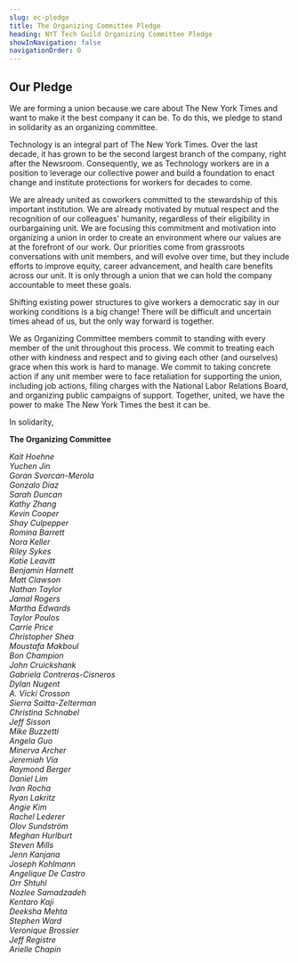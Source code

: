 ```yaml
---
slug: oc-pledge
title: The Organizing Committee Pledge
heading: NYT Tech Guild Organizing Committee Pledge
showInNavigation: false
navigationOrder: 0
---
```

## Our Pledge

We are forming a union because we care about The New York Times and want to make it the best company it can be. To do this, we pledge to stand in solidarity as an organizing committee.

Technology is an integral part of The New York Times. Over the last decade, it has grown to be the second largest branch of the company, right after the Newsroom. Consequently, we as Technology workers are in a position to leverage our collective power and build a foundation to enact change and institute protections for workers for decades to come.

We are already united as coworkers committed to the stewardship of this important institution. We are already
motivated by mutual respect and the recognition of our colleagues’ humanity, regardless of their eligibility in ourbargaining unit. We are focusing this commitment and motivation into organizing a union in order to create an environment where our values are at the forefront of our work. Our priorities come from grassroots conversations with unit members, and will evolve over time, but they include efforts to improve equity, career advancement, and health care benefits across our unit. It is only through a union that we can hold the company accountable to meet these goals.

Shifting existing power structures to give workers a democratic say in our working conditions is a big change! There will be difficult and uncertain times ahead of us, but the only way forward is together.

We as Organizing Committee members commit to standing with every member of the unit throughout this
process. We commit to treating each other with kindness and respect and to giving each other (and ourselves) grace when this work is hard to manage. We commit to taking concrete action if any unit member were to face retaliation for supporting the union, including job actions, filing charges with the National Labor Relations Board, and organizing public campaigns of support. Together, united, we have the power to make The New York Times the best it can be.

In solidarity,

**The Organizing Committee**

*Kait Hoehne*\
*Yuchen Jin*\
*Goran Svorcan-Merola*\
*Gonzalo Diaz*\
*Sarah Duncan*\
*Kathy Zhang*\
*Kevin Cooper*\
*Shay Culpepper*\
*Romina Barrett*\
*Nora Keller*\
*Riley Sykes*\
*Katie Leavitt*\
*Benjamin Harnett*\
*Matt Clawson*\
*Nathan Taylor*\
*Jamal Rogers*\
*Martha Edwards*\
*Taylor Poulos*\
*Carrie Price*\
*Christopher Shea*\
*Moustafa Makboul*\
*Bon Champion*\
*John Cruickshank*\
*Gabriela Contreras-Cisneros*\
*Dylan Nugent*\
*A. Vicki Crosson*\
*Sierra Saitta-Zelterman*\
*Christina Schnabel*\
*Jeff Sisson*\
*Mike Buzzetti*\
*Angela Guo*\
*Minerva Archer*\
*Jeremiah Via*\
*Raymond Berger*\
*Daniel Lim*\
*Ivan Rocha*\
*Ryan Lakritz*\
*Angie Kim*\
*Rachel Lederer*\
*Olov Sundström*\
*Meghan Hurlburt*\
*Steven Mills*\
*Jenn Kanjana*\
*Joseph Kohlmann*\
*Angelique De Castro*\
*Orr Shtuhl*\
*Nozlee Samadzadeh*\
*Kentaro Kaji*\
*Deeksha Mehta*\
*Stephen Ward*\
*Veronique Brossier*\
*Jeff Registre*\
*Arielle Chapin*